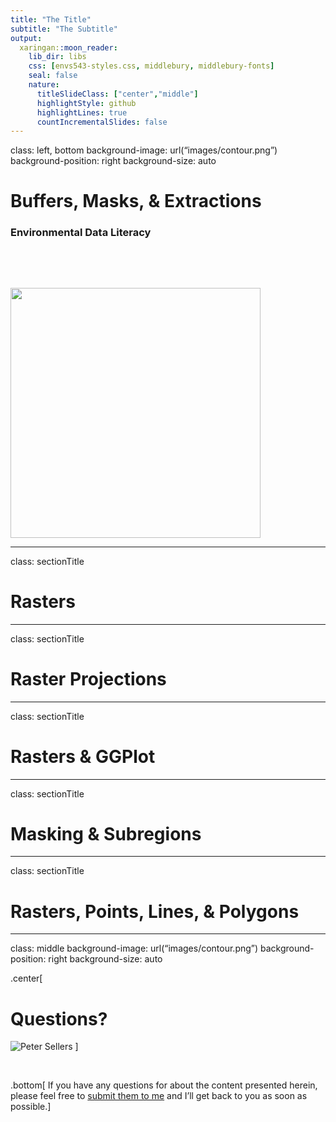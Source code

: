 ```yaml
---
title: "The Title"
subtitle: "The Subtitle"
output:
  xaringan::moon_reader:
    lib_dir: libs
    css: [envs543-styles.css, middlebury, middlebury-fonts]
    seal: false
    nature:
      titleSlideClass: ["center","middle"]
      highlightStyle: github
      highlightLines: true
      countIncrementalSlides: false
---
```


class: left, bottom
background-image: url("images/contour.png")
background-position: right
background-size: auto


# Buffers, Masks, & Extractions



### Environmental Data Literacy


<p>&nbsp;</p>

<p>&nbsp;</p>

<img src="images/logo1.svg" width="400px">


---

class: sectionTitle

# Rasters



---

class: sectionTitle

# Raster Projections




---

class: sectionTitle

# Rasters & GGPlot



---

class: sectionTitle

# Masking & Subregions



---

class: sectionTitle

# Rasters, Points, Lines, & Polygons













---

class: middle
background-image: url("images/contour.png")
background-position: right
background-size: auto

.center[

# Questions?


![Peter Sellers](images/peter_sellers.gif)
]

<p>&nbsp;</p>

.bottom[ If you have any questions for about the content presented herein, please feel free to [submit them to me](https://docs.google.com/forms/d/e/1FAIpQLScrAGM5Zl8vZTPqV8DVSnSrf_5enypyp0717jG4PZiTlVHDjQ/viewform?usp=sf_link) and I'll get back to you as soon as possible.]


